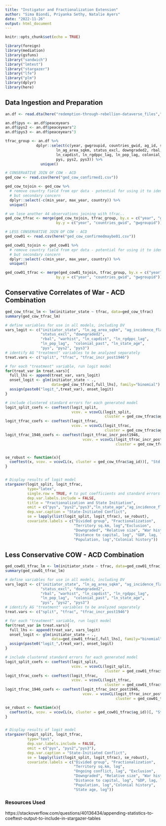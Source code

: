 ```yaml
---
title: "Instigator and Fractionalization Extension"
author: "Sima Biondi, Priyanka Sethy, Natalie Ayers"
date: "2022-11-26"
output: html_document
---
```


```r
knitr::opts_chunk$set(echo = TRUE)

library(foreign)
library(mediation)
library(gsfuns)
library("sandwich")
library("lmtest")
library("stargazer")
library("lfe")
library("plm")
library(dplyr)
library(here)
```

## Data Ingestion and Preparation

```r
an.df <- read.dta(here("redemption-through-rebellion-dataverse_files","epr_segment_level_analysis.dta"))

an.df$pys <- an.df$peaceyears
an.df$pys2 <- an.df$peaceyears^2
an.df$pys3 <- an.df$peaceyears^3

tfrac_group <- an.df %>%
              dplyr::select(c(year, gwgroupid, countries_gwid, ag_id, split, tfrac, tfrac_incr, tfrac_incr_post1946,
                       ln_ag_area_sqkm, status_excl, downgraded2, rbal, warhist, 
                       ln_capdist, ln_rgdppc_lag, ln_pop_lag, colonial_past, ln_state_age, ag_incidence_flag_lag,
                       pys, pys2, pys3)) %>% 
                unique()

# CONSERVATIVE JOIN OF COW - ACD
ged_cow <- read.csv(here("ged_cow_confirmed1.csv"))

ged_cow_tojoin <- ged_cow %>%
  # remove country field from epr data - potential for using it to identify extrastate? 
  # but secondary concern
  dplyr::select(-c(min_year, max_year, country)) %>%
  unique()

# we lose another 44 observations joining with tfrac.. 
ged_cow_tfrac <- merge(ged_cow_tojoin, tfrac_group, by.x = c("year", "gwid", "gwgroupid"),
                       by.y = c("year", "countries_gwid", "gwgroupid"))

# LESS CONSERVATIVE JOIN OF COW - ACD
ged_cow01 <- read.csv(here("ged_cow_confirmedmaybe01.csv"))

ged_cow01_tojoin <- ged_cow01 %>%
  # remove country field from epr data - potential for using it to identify extrastate? 
  # but secondary concern
  dplyr::select(-c(min_year, max_year, country)) %>%
  unique()

ged_cow01_tfrac <- merge(ged_cow01_tojoin, tfrac_group, by.x = c("year", "gwid", "gwgroupid"),
                       by.y = c("year", "countries_gwid", "gwgroupid"))
```

## Conservative Correlates of War - ACD Combination

```r
ged_cow_tfrac_lm <- lm(initiator_state ~ tfrac, data=ged_cow_tfrac)
summary(ged_cow_tfrac_lm)
```

```r
# define variables for use in all models, including DV
vars_logit <- c("initiator_state", "ln_ag_area_sqkm", "ag_incidence_flag_lag",
                "status_excl", "downgraded2",
                "rbal", "warhist", "ln_capdist", "ln_rgdppc_lag",
                "ln_pop_lag",  "colonial_past", "ln_state_age",
                "pys", "pys2", "pys3")
# identify AG "treatment" variables to be analyzed separately
treat.vars <- c("split", "tfrac", "tfrac_incr_post1946")

# for each "treatment" variable, run logit model
for(treat_var in treat.vars){
  full_lhs <- append(treat_var, vars_logit)
  onset_logit <- glm(initiator_state ~ ., 
                     data=ged_cow_tfrac[,full_lhs], family="binomial")
  assign(paste0("logit_",treat_var), onset_logit)
}

# include clustered standard errors for each generated model
logit_split_coefs <- coeftest(logit_split, 
                              vcov. = vcovCL(logit_split, 
                                             cluster = ged_cow_tfrac$ag_id))
logit_tfrac_coefs <- coeftest(logit_tfrac, 
                              vcov. = vcovCL(logit_tfrac, 
                                             cluster = ged_cow_tfrac$ag_id))
logit_tfrac_1946_coefs <- coeftest(logit_tfrac_incr_post1946, 
                                   vcov. = vcovCL(logit_tfrac_incr_post1946, 
                                                  cluster = ged_cow_tfrac$ag_id))


se_robust <- function(x){
  coeftest(x, vcov. = vcovCL(x, cluster = ged_cow_tfrac$ag_id))[, "Std. Error"]
}


# Display results of logit model
stargazer(logit_split, logit_tfrac,
          type="latex",
          single.row = TRUE, # to put coefficients and standard errors on same line
          dep.var.labels.include = FALSE,
          title = "Fractionalization and State Initiation",
          omit = c("pys", "pys2","pys3","ln_state_age","ag_incidence_flag_lag"),
          dep.var.caption = "State-Initiated Conflict",
          se = lapply(list(logit_split, logit_tfrac), se_robust),
          covariate.labels = c("Divided group", "Fractionalization", 
                               "Territory sq.km, log","Exclusion",
                               "Downgraded", "Relative size", "War history",
                               "Distance to capital, log", "GDP, lag, log",
                               "Population, log","Colonial history"))
```

## Less Conservative COW - ACD Combination

```r
ged_cow01_tfrac_lm <- lm(initiator_state ~ tfrac, data=ged_cow01_tfrac)
summary(ged_cow01_tfrac_lm)
```

```r
# define variables for use in all models, including DV
vars_logit <- c("initiator_state", "ln_ag_area_sqkm", "ag_incidence_flag_lag",
                "status_excl", "downgraded2",
                "rbal", "warhist", "ln_capdist", "ln_rgdppc_lag",
                "ln_pop_lag",  "colonial_past", "ln_state_age",
                "pys", "pys2", "pys3")
# identify AG "treatment" variables to be analyzed separately
treat.vars <- c("split", "tfrac", "tfrac_incr_post1946")

# for each "treatment" variable, run logit model
for(treat_var in treat.vars){
  full_lhs <- append(treat_var, vars_logit)
  onset_logit <- glm(initiator_state ~ ., 
                     data=ged_cow01_tfrac[,full_lhs], family="binomial")
  assign(paste0("logit_",treat_var), onset_logit)
}

# include clustered standard errors for each generated model
logit_split_coefs <- coeftest(logit_split, 
                              vcov. = vcovCL(logit_split, 
                                             cluster = ged_cow01_tfrac$ag_id))
logit_tfrac_coefs <- coeftest(logit_tfrac, 
                              vcov. = vcovCL(logit_tfrac, 
                                             cluster = ged_cow01_tfrac$ag_id))
logit_tfrac_1946_coefs <- coeftest(logit_tfrac_incr_post1946, 
                                   vcov. = vcovCL(logit_tfrac_incr_post1946, 
                                                  cluster = ged_cow01_tfrac$ag_id))

se_robust <- function(x){
  coeftest(x, vcov. = vcovCL(x, cluster = ged_cow01_tfrac$ag_id))[, "Std. Error"]
}


# Display results of logit model
stargazer(logit_split, logit_tfrac,
          type="text",
          dep.var.labels.include = FALSE,
          omit = c("pys", "pys2","pys3"),
          dep.var.caption = "State-Initiated Conflict",
          se = lapply(list(logit_split, logit_tfrac), se_robust),
          covariate.labels = c("Divided group", "Fractionalization", 
                               "Territory sq.km, log",
                               "Ongoing conflict, lag", "Exclusion",
                               "Downgraded", "Relative size", "War history",
                               "Distance to capital, log", "GDP, lag, log",
                               "Population, log","Colonial history",
                               "State age, log"))
```

### Resources Used

https://stackoverflow.com/questions/40136434/appending-statistics-to-coeftest-output-to-include-in-stargazer-tables
